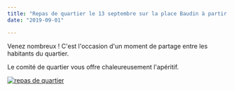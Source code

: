 ```yaml
---
title: "Repas de quartier le 13 septembre sur la place Baudin à partir de 19h"
date: "2019-09-01"

---
```


Venez nombreux ! C'est l'occasion d'un moment de partage entre les habitants du quartier.

Le comité de quartier vous offre chaleureusement l'apéritif.

[![repas de quartier](/uploads/repas-de-quartier.jpg)](http://fontaines-garonne.fr/wp-content/uploads/2019/09/repas-de-quartier.jpg)

